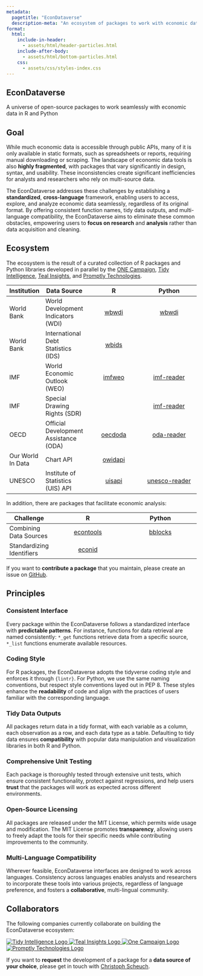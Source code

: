 ```yaml
---
metadata:
  pagetitle: "EconDataverse"
  description-meta: "An ecosystem of packages to work with economic data in R and Python."
format: 
  html:
    include-in-header: 
      - assets/html/header-particles.html
    include-after-body: 
      - assets/html/bottom-particles.html
    css:
      - assets/css/styles-index.css
---
```


::: {#particles-js}
::: {#particles-text}
## EconDataverse

A universe of open-source packages to work seamlessly with economic data in R and Python

:::
:::

::: {#index-text}
## Goal

While much economic data is accessible through public APIs, many of it is only available in static formats, such as spreadsheets or reports, requiring manual downloading or scraping. The landscape of economic data tools is also **highly fragmented**, with packages that vary significantly in design, syntax, and usability. These inconsistencies create significant inefficiencies for analysts and researchers who rely on multi-source data. 

The EconDataverse addresses these challenges by establishing a **standardized**, **cross-language** framework, enabling users to access, explore, and analyze economic data seamlessly, regardless of its original format. By offering consistent function names, tidy data outputs, and multi-language compatibility, the EconDataverse aims to eliminate these common obstacles, empowering users to **focus on research** and **analysis** rather than data acquisition and cleaning.

## Ecosystem

The ecosystem is the result of a curated collection of R packages and Python libraries developed in parallel by the [ONE Campaign](https://github.com/ONEcampaign), [Tidy Intelligence](https://github.com/tidy-intelligence), [Teal Insights](https://github.com/Teal-Insights), and [Promptly Technologies](https://github.com/Promptly-Technologies-LLC). 

:::: {.table-wrapper}
| Institution    | Data Source                         | R                                                        | Python                                                    |
|----------------|-------------------------------------|:--------------------------------------------------------:|:---------------------------------------------------------:|
| World Bank     | World Development Indicators (WDI)  | [wbwdi](https://github.com/tidy-intelligence/r-wbwdi) | [wbwdi](https://github.com/tidy-intelligence/py-wbwdi) |
| World Bank     | International Debt Statistics (IDS) | [wbids](https://github.com/Teal-Insights/r-wbids)     |                                                       |
| IMF | World Economic Outlook (WEO) | [imfweo](https://github.com/Teal-Insights/imfweo) | [imf-reader](https://github.com/ONEcampaign/imf-reader) |
| IMF | Special Drawing Rights (SDR) |  | [imf-reader](https://github.com/ONEcampaign/imf-reader) |
| OECD | Official Development Assistance (ODA) | [oecdoda](https://github.com/tidy-intelligence/r-oecdoda) | [oda-reader](https://github.com/ONEcampaign/oda_reader) |
| Our World In Data | Chart API | [owidapi](https://github.com/tidy-intelligence/r-owidapi) | |
| UNESCO | Institute of Statistics (UIS) API | [uisapi](https://github.com/tidy-intelligence/r-uisapi) | [unesco-reader](https://pypi.org/project/unesco-reader) |
::::

In addition, there are packages that facilitate economic analysis: 

Challenge | R                                                        | Python                                                    |
|----------------|:--------------------------------------------------------:|:---------------------------------------------------------:|
| Combining Data Sources | [econtools](https://github.com/tidy-intelligence/r-econtools) | [bblocks](https://github.com/ONEcampaign/bblocks) |
| Standardizing Identifiers | [econid](https://github.com/Teal-Insights/r-econid) | |

If you want to **contribute a package** that you maintain, please create an issue on [GitHub](https://github.com/econdataverse/website/issues).

## Principles

### Consistent Interface 

Every package within the EconDataverse follows a standardized interface with **predictable patterns**. For instance, functions for data retrieval are named consistently: `*_get` functions retrieve data from a specific source, `*_list` functions enumerate available resources.

### Coding Style

For R packages, the EconDataverse adopts the tidyverse coding style and enforces it through `{lintr}`. For Python, we use the same naming conventions, but respect style conventions layed out in PEP 8. These styles enhance the **readability** of code and align with the practices of users familiar with the corresponding language. 

### Tidy Data Outputs

All packages return data in a tidy format, with each variable as a column, each observation as a row, and each data type as a table. Defaulting to tidy data ensures **compatibility** with popular data manipulation and visualization libraries in both R and Python. 

### Comprehensive Unit Testing

Each package is thoroughly tested through extensive unit tests, which ensure consistent functionality, protect against regressions, and help users **trust** that the packages will work as expected across different environments.

### Open-Source Licensing

All packages are released under the MIT License, which permits wide usage and modification. The MIT License promotes **transparency**, allowing users to freely adapt the tools for their specific needs while contributing improvements to the community.

### Multi-Language Compatibility

Wherever feasible, EconDataverse interfaces are designed to work across languages. Consistency across languages enables analysts and researchers to incorporate these tools into various projects, regardless of language preference, and fosters a **collaborative**, multi-lingual community.

## Collaborators 

The following companies currently collaborate on building the EconDataverse ecosystem: 

```{=html}
<div class="sponsor-logos">
  <a href="https://www.tidy-intelligence.com" target="_blank">
    <img src="assets/img/logo-tidy-intelligence.png" alt="Tidy Intelligence Logo" class="logo">
  </a>
  <a href="https://www.tealemery.com/" target="_blank">
    <img src="assets/img/logo-teal-insights.png" alt="Teal Insights Logo" class="logo">
  </a>
  <a href="https://www.one.org/" target="_blank">
    <img src="assets/img/logo-one-campaign.png" alt="One Campaign Logo" class="logo">
  </a>
   <a href="https://promptlytechnologies.com/" target="_blank">
    <img src="assets/img/logo-promptly-technologies.png" alt="Promptly Technologies Logo" class="logo">
  </a>
</div>
```

If you want to **request** the development of a package for a **data source of your choice**, please get in touch with [Christoph Scheuch](https://www.tidy-intelligence.com).

:::
